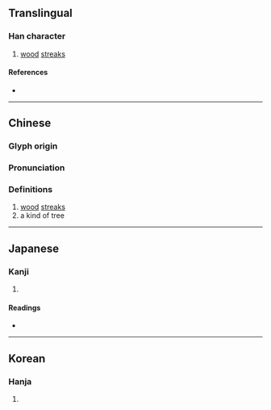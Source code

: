 {{character info/new}}
==Translingual==

===Han character===
{{Han char|rn=75|rad=木|as=12|sn=16|four=|canj=DMBI|ids=⿰木雲}}

# [[wood]] [[streak]]s

====References====
* {{Han ref|kx=0553.130|dkj=15537|dj=0941.250|hdz=21290.050|uh=6A52|ud=27218}}

----

==Chinese==
{{zh-forms|s=枟}}

===Glyph origin===
{{Han etym}}

===Pronunciation===
{{zh-pron
|m=yún
|c=wan4
|mc=y
|oc=y
|ma=
|cat=n
}}

===Definitions===
{{zh-hanzi}}

# [[wood]] [[streak]]s
# a kind of tree

----

==Japanese==

===Kanji===
{{ja-kanji|grade=|rs=木12}}

# {{rfdef|ja|sort=木12}}

====Readings====
* {{ja-readings|on=[[うん]] (un)|kun=[[もくめ]] (mokume)}}

----

==Korean==

===Hanja===
{{ko-hanja|hangeul=운|eumhun=|rv=un|mr=un|y=wun}}

# {{rfdef|ko|sort=木12}}